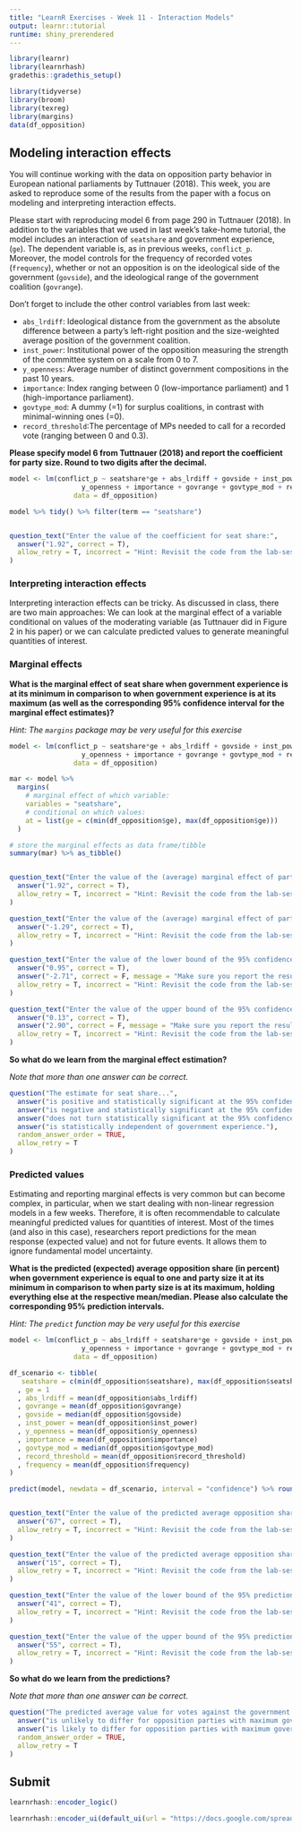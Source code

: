 ```yaml
---
title: "LearnR Exercises - Week 11 - Interaction Models"
output: learnr::tutorial
runtime: shiny_prerendered
---
```


```r
library(learnr)
library(learnrhash)
gradethis::gradethis_setup()

library(tidyverse)
library(broom)
library(texreg)
library(margins)
data(df_opposition) 
```

## Modeling interaction effects

You will continue working with the data on opposition party behavior in European national parliaments by Tuttnauer (2018). This week, you are asked to reproduce some of the results from the paper with a focus on modeling and interpreting interaction effects. 

Please start with reproducing model 6 from page 290 in Tuttnauer (2018). In addition to the variables that we used in last week's take-home tutorial, the model includes an interaction of `seatshare` and government experience, (`ge`). The dependent variable is, as in previous weeks, `conflict_p`. Moreover, the model controls for the frequency of recorded votes (`frequency`), whether or not an opposition is on the ideological side of the government (`govside`), and the ideological range of the government coalition (`govrange`). 

Don't forget to include the other control variables from last week:


* `abs_lrdiff`: Ideological distance from the government as the absolute difference between a party's left-right position and the size-weighted average position of the government coalition.
* `inst_power`:  Institutional power of the opposition measuring the strength of the committee system on a scale from 0 to 7.
* `y_openness`: Average number of distinct government compositions in the past 10 years.
* `importance`: Index ranging between 0 (low-importance parliament) and 1 (high-importance parliament).
* `govtype_mod`: A dummy (=1) for surplus coalitions, in contrast with minimal-winning ones (=0).
* `record_threshold`:The percentage of MPs needed to call for a recorded vote (ranging between 0 and 0.3).

**Please specify model 6 from Tuttnauer (2018) and report the coefficient for party size. Round to two digits after the decimal.**

```r
model <- lm(conflict_p ~ seatshare*ge + abs_lrdiff + govside + inst_power + 
                  y_openness + importance + govrange + govtype_mod + record_threshold + frequency,
                data = df_opposition)

model %>% tidy() %>% filter(term == "seatshare")
```

```r

```

```r
question_text("Enter the value of the coefficient for seat share:",
  answer("1.92", correct = T),
  allow_retry = T, incorrect = "Hint: Revisit the code from the lab-session. For example, the tidy function may be helpful to get the estimate. Also make sure that you included all variables in the model."
)
```

### Interpreting interaction effects

Interpreting interaction effects can be tricky. As discussed in class, there are two main approaches: We can look at the marginal effect of a variable conditional on values of the moderating variable (as Tuttnauer did in Figure 2 in his paper) or we can calculate predicted values to generate meaningful quantities of interest. 

### Marginal effects

**What is the marginal effect of seat share when government experience is at its minimum in comparison to when government experience is at its maximum (as well as the corresponding 95% confidence interval for the marginal effect estimates)?**

*Hint: The `margins` package may be very useful for this exercise*

```r
model <- lm(conflict_p ~ seatshare*ge + abs_lrdiff + govside + inst_power + 
                  y_openness + importance + govrange + govtype_mod + record_threshold + frequency,
                data = df_opposition)

mar <- model %>%
  margins(
    # marginal effect of which variable:
    variables = "seatshare",
    # conditional on which values:
    at = list(ge = c(min(df_opposition$ge), max(df_opposition$ge)))
  ) 

# store the marginal effects as data frame/tibble
summary(mar) %>% as_tibble() 

```

```r

```


```r
question_text("Enter the value of the (average) marginal effect of party size when government experience is at its minimum (rounded to two digits after the decimal):",
  answer("1.92", correct = T),
  allow_retry = T, incorrect = "Hint: Revisit the code from the lab-session, in particular, the margins() function."
)
```

```r
question_text("Enter the value of the (average) marginal effect of party size when government experience is at its maximum (rounded to two digits after the decimal):",
  answer("-1.29", correct = T),
  allow_retry = T, incorrect = "Hint: Revisit the code from the lab-session, in particular, the margins() function."
)
```

```r
question_text("Enter the value of the lower bound of the 95% confidence interval of the marginal effect of party size when  government experience is at its minimum (rounded to two digits after the decimal):",
  answer("0.95", correct = T),
  answer("-2.71", correct = F, message = "Make sure you report the result for the marginal effect when government experience is at its minimum."),
  allow_retry = T, incorrect = "Hint: Revisit the code from the lab-session, in particular, the margins() function."
)
```

```r
question_text("Enter the value of the upper bound of the 95% confidence interval of the marginal effect of party size when  government experience is at its maximum (rounded to two digits after the decimal):",
  answer("0.13", correct = T),
  answer("2.90", correct = F, message = "Make sure you report the result for the marginal effect when government experience is at its maximum."),
  allow_retry = T, incorrect = "Hint: Revisit the code from the lab-session, in particular, the margins() function."
)
```

**So what do we learn from the marginal effect estimation?**

*Note that more than one answer can be correct.*

```r
question("The estimate for seat share...",
  answer("is positive and statistically significant at the 95% confidence level when government experience is at its minimum.", correct = T),
  answer("is negative and statistically significant at the 95% confidence level when government experience is at its maximum.", correct = F),
  answer("does not turn statistically significant at the 95% confidence level."),
  answer("is statistically independent of government experience."),
  random_answer_order = TRUE,
  allow_retry = T
)
```

### Predicted values

Estimating and reporting marginal effects is very common but can become complex, in particular, when we start dealing with non-linear regression models in a few weeks. Therefore, it is often recommendable to calculate meaningful predicted values for quantities of interest. Most of the times (and also in this case), researchers report predictions for the mean response (expected value) and not for future events. It allows them to ignore fundamental model uncertainty.

**What is the predicted (expected) average opposition share (in percent) when government experience is equal to one and party size it at its minimum in comparison to when party size is at its maximum, holding everything else at the respective mean/median. Please also calculate the corresponding 95% prediction intervals.**

*Hint: The `predict` function may be very useful for this exercise*

```r
model <- lm(conflict_p ~ abs_lrdiff + seatshare*ge + govside + inst_power + 
                  y_openness + importance + govrange + govtype_mod + record_threshold + frequency,
                data = df_opposition)

df_scenario <- tibble(
   seatshare = c(min(df_opposition$seatshare), max(df_opposition$seatshare))
  , ge = 1
  , abs_lrdiff = mean(df_opposition$abs_lrdiff)
  , govrange = mean(df_opposition$govrange)
  , govside = median(df_opposition$govside)
  , inst_power = mean(df_opposition$inst_power)
  , y_openness = mean(df_opposition$y_openness)
  , importance = mean(df_opposition$importance)
  , govtype_mod = median(df_opposition$govtype_mod)
  , record_threshold = mean(df_opposition$record_threshold)
  , frequency = mean(df_opposition$frequency)
)

predict(model, newdata = df_scenario, interval = "confidence") %>% round(2)*100

```

```r

```


```r
question_text("Enter the value of the predicted average opposition share  (in percent) when government experience is equal to one and party size is at its minimum (rounded to two meaningful digits):",
  answer("67", correct = T),
  allow_retry = T, incorrect = "Hint: Revisit the code from the lab-session, in particular, the predict() function."
)
```

```r
question_text("Enter the value of the predicted average opposition share (in percent)  when government experience is equal to one and party size is at its maximum (rounded to two meaningful digits):",
  answer("15", correct = T),
  allow_retry = T, incorrect = "Hint: Revisit the code from the lab-session, in particular, the predict() function."
)
```

```r
question_text("Enter the value of the lower bound of the 95% prediction interval(in percent) when government experience is equal to one and party size is at its minimum (rounded to two meaningful digits):",
  answer("41", correct = T),
  allow_retry = T, incorrect = "Hint: Revisit the code from the lab-session, in particular, the predict() function."
)
```

```r
question_text("Enter the value of the upper bound of the 95% prediction interval (in percent) when government experience is equal to one and party size is at its maximum (rounded to two meaningful digits):",
  answer("55", correct = T),
  allow_retry = T, incorrect = "Hint: Revisit the code from the lab-session, in particular, the margins() function."
)
```

**So what do we learn from the predictions?**

*Note that more than one answer can be correct.*

```r
question("The predicted average value for votes against the government (in percent)...",
  answer("is unlikely to differ for opposition parties with maximum government experience conditional on their party size.", correct = T),
  answer("is likely to differ for opposition parties with maximum government experience conditional on their party size.", correct = F),
  random_answer_order = TRUE,
  allow_retry = T
)
```

## Submit

```r
learnrhash::encoder_logic()
```

```r
learnrhash::encoder_ui(default_ui(url = "https://docs.google.com/spreadsheets/d/1KNdne1kXXIHybooh0Z71SYrVSd1NBfBTm60PhYeTsnQ/edit?usp=sharing"))
```

